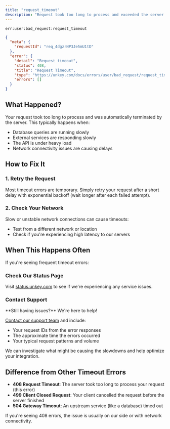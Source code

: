 ```yaml
---
title: "request_timeout"
description: "Request took too long to process and exceeded the server timeout"
---
```


<Danger>`err:user:bad_request:request_timeout`</Danger>

```json Example
{
  "meta": {
    "requestId": "req_4dgzrNP3Je5mU1tD"
  },
  "error": {
    "detail": "Request timeout",
    "status": 408,
    "title": "Request Timeout",
    "type": "https://unkey.com/docs/errors/user/bad_request/request_timeout",
    "errors": []
  }
}
```

## What Happened?

Your request took too long to process and was automatically terminated by the server. This typically happens when:

- Database queries are running slowly
- External services are responding slowly
- The API is under heavy load
- Network connectivity issues are causing delays

## How to Fix It

### 1. Retry the Request

Most timeout errors are temporary. Simply retry your request after a short delay with exponential backoff (wait longer after each failed attempt).

### 2. Check Your Network

Slow or unstable network connections can cause timeouts:

- Test from a different network or location
- Check if you're experiencing high latency to our servers

## When This Happens Often

If you're seeing frequent timeout errors:

### Check Our Status Page
Visit [status.unkey.com](https://status.unkey.com) to see if we're experiencing any service issues.

### Contact Support
<Note>
**Still having issues?** We're here to help!

[Contact our support team](mailto:support@unkey.dev) and include:
- Your request IDs from the error responses
- The approximate time the errors occurred
- Your typical request patterns and volume

We can investigate what might be causing the slowdowns and help optimize your integration.
</Note>

## Difference from Other Timeout Errors

- **408 Request Timeout**: The server took too long to process your request (this error)
- **499 Client Closed Request**: Your client cancelled the request before the server finished
- **504 Gateway Timeout**: An upstream service (like a database) timed out

If you're seeing 408 errors, the issue is usually on our side or with network connectivity.